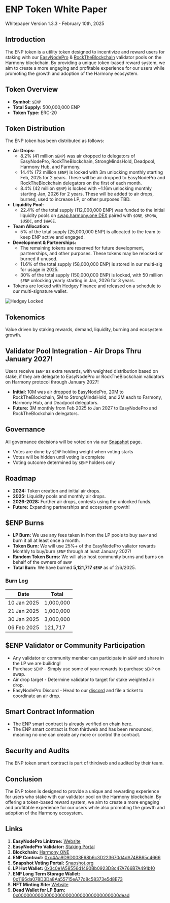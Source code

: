 
# ENP Token White Paper

Whitepaper Version 1.3.3 - February 10th, 2025

## Introduction

The ENP token is a utility token designed to incentivize and reward users for staking with our [EasyNodePro](https://staking.harmony.one/validators/mainnet/one18julyys26h67r4vq3zexzpfmvt9vpn0g75phmu) & [RockTheBlockchain](https://staking.harmony.one/validators/mainnet/one1p2rmvndevvw682qynqu08hyvx24hh4runsw6pz) validator pools on the Harmony blockchain. By providing a unique token-based reward system, we aim to create a more engaging and profitable experience for our users while promoting the growth and adoption of the Harmony ecosystem.

## Token Overview

- **Symbol:** `$ENP`
- **Total Supply:** 500,000,000 ENP
- **Token Type:** ERC-20

## Token Distribution

The ENP token has been distributed as follows:

- **Air Drops:**
  - 8.2% (41 million `$ENP`) was air dropped to delegators of EasyNodePro, RockTheBlockchain, StrongMindsHold, Deadpool, Harmony Hub, and Farmony.
  - 14.4% (72 million `$ENP`) is locked with 3m unlocking monthly starting Feb, 2025 for 2 years. These will be air dropped to EasyNodePro and RockTheBlockchain delegators on the first of each month.
  - 8.4% (42 million `$ENP`) is locked with ~1.16m unlocking monthly starting Jan, 2026 for 2 years. These will be added to air drops, burned, used to increase LP, or other purposes TBD.
- **Liquidity Pool:** 
  - 22.4% of the total supply (112,000,000 ENP) was funded to the initial liquidity pools on [swap.harmony.one DEX](swap.harmony.one) paired with `$ONE`, `$MONA`, `$USDC`, and `$WAGE`.
- **Team Allocation:** 
  - 5% of the total supply (25,000,000 ENP) is allocated to the team to keep ENP active and engaged.
- **Development & Partnerships:** 
  - The remaining tokens are reserved for future development, partnerships, and other purposes. These tokens may be relocked or burned if unused.
  - 11.6% of the total supply (58,000,000 ENP) is stored in our multi-sig for usage in 2025.
  - 30% of the total supply (150,000,000 ENP) is locked, with 50 million `$ENP` unlocking yearly starting in Jan, 2026 for 3 years.
- Tokens are locked with Hedgey Finance and released on a schedule to our multi-signature wallet.

![Hedgey Locked](/hedgy-locked.png)

## Tokenomics

Value driven by staking rewards, demand, liquidity, burning and ecosystem growth.

## Validator Pool Integration - Air Drops Thru January 2027!

Users receive `$ENP` as extra rewards, with weighted distribution based on stake, if they are delegate to EasyNodePro or RockTheBlockchain validators on Harmony protocol through January 2027!

- **Initial:** 10M was air dropped to EasyNodePro, 20M to RockTheBlockchain, 5M to StrongMindsHold, and 2M each to Farmony, Harmony Hub, and Deadpool delegators.
- **Future:** 3M monthly from Feb 2025 to Jan 2027 to EasyNodePro and RockTheBlockchain delegators.

## Governance

All governance decisions will be voted on via our [Snapshot](https://v1.snapshot.box/#/easynodepro.eth) page.
- Votes are done by `$ENP` holding weight when voting starts
- Votes will be hidden until voting is complete
- Voting outcome determined by `$ENP` holders only

## Roadmap
- **2024:** Token creation and initial air drops.
- **2025:** Liquidity pools and monthly air drops.
- **2026-2028:** Further air drops, contests using the unlocked funds.
- **Future:** Expanding partnerships and ecosystem growth!

## $ENP Burns
- **LP Burn:** We use any fees taken in from the LP pools to buy `$ENP` and burn it all at least once a month.
- **Token Burn:** We will use 25%+ of the EasyNodePro valiator rewards Monthly to buy/burn `$ENP` through at least January 2027!
- **Random Token Burns:** We will also host community burns and burns on behalf of the owners of `$ENP`
- **Total Burn:** We have burned **5,121,717 `$ENP`** as of 2/6/2025.

### Burn Log 

| Date        | Total     |
|-------------|-----------|
| 10 Jan 2025 | 1,000,000 |
| 21 Jan 2025 | 1,000,000 |
| 30 Jan 2025 | 3,000,000 |
| 06 Feb 2025 |   121,717 |

## $ENP Validator or Community Participation
- Any validator or community member can participate in `$ENP` and share in the LP we are builidng!
- Purchase `$ENP` - Simply use some of your rewards to purchase `$ENP` on swap.
- Air drop target - Determine validator to target for stake weighted air drop.
- EasyNodePro Discord - Head to our [discord](https://mee6.xyz/i/TvaDiyZ9hc) and file a ticket to coordinate an air drop.

## Smart Contract Information

- The ENP smart contract is already verified on chain [here](https://explorer.harmony.one/address/0xc4Aa9D9D003E68b6c3D223670d4dA74BB65c4666?tab=contract&shard=0).
- The ENP smart contract is from thirdweb and has been renounced, meaning no one can create any more or control the contract.

## Security and Audits

The ENP token smart contract is part of thirdweb and audited by their team.

## Conclusion

The ENP token is designed to provide a unique and rewarding experience for users who stake with our validator pool on the Harmony blockchain. By offering a token-based reward system, we aim to create a more engaging and profitable experience for our users while also promoting the growth and adoption of the Harmony ecosystem.

## Links
 1. **EasyNodePro Linktree:** [Website](https://easynodepro.com/links)
 2. **EasyNodePro Validator:** [Staking Portal](https://staking.harmony.one/validators/mainnet/one18julyys26h67r4vq3zexzpfmvt9vpn0g75phmu)
 3. **Blockchain:** [Harmony ONE](https://harmony.one)
 4. **ENP Contract:** [0xc4Aa9D9D003E68b6c3D223670d4dA74BB65c4666](https://explorer.harmony.one/address/0xc4Aa9D9D003E68b6c3D223670d4dA74BB65c4666)
 5. **Snapshot Voting Portal:** [Snapshot.org](https://v1.snapshot.box/#/easynodepro.eth)
 6. **LP Hot Wallet:** [0x3c0e1A58556d1490Bb0923D8c47A766B7A491b10](https://multisig.harmony.one/home?safe=hmy:0x3c0e1A58556d1490Bb0923D8c47A766B7A491b10)
 7. **ENP Long Term Storage Wallet:** [0x1195da078D3Da8Aa55715eA77d8c58373e5d8E73](https://multisig.harmonoy.one/home?save=hmy:0x1195da078D3Da8Aa55715eA77d8c58373e5d8E73)
 8. **NFT Minting Site:** [Website](https://easynodepro.com/mint)
 9. **Dead Wallet for LP Burn:** [0x000000000000000000000000000000000000dead](https://explorer.harmony.one/address/0x000000000000000000000000000000000000dead)